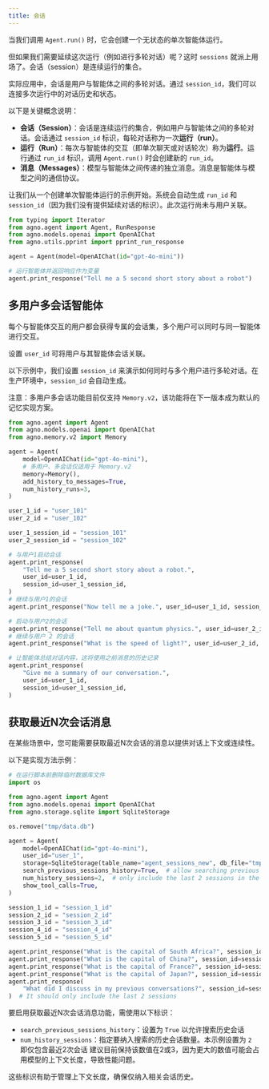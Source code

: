 ```yaml
---
title: 会话
---
```

当我们调用 `Agent.run()` 时，它会创建一个无状态的单次智能体运行。

但如果我们需要延续这次运行（例如进行多轮对话）呢？这时 `sessions` 就派上用场了。会话（session）是连续运行的集合。

实际应用中，会话是用户与智能体之间的多轮对话。通过 `session_id`，我们可以连接多次运行中的对话历史和状态。

以下是关键概念说明：

- **会话（Session）**：会话是连续运行的集合，例如用户与智能体之间的多轮对话。会话通过 `session_id` 标识，每轮对话称为一次**运行（run）**。
- **运行（Run）**：每次与智能体的交互（即单次聊天或对话轮次）称为**运行**。运行通过 `run_id` 标识，调用 `Agent.run()` 时会创建新的 `run_id`。
- **消息（Messages）**：模型与智能体之间传递的独立消息。消息是智能体与模型之间的通信协议。

让我们从一个创建单次智能体运行的示例开始。系统会自动生成 `run_id` 和 `session_id`（因为我们没有提供延续对话的标识）。此次运行尚未与用户关联。

```python
from typing import Iterator
from agno.agent import Agent, RunResponse
from agno.models.openai import OpenAIChat
from agno.utils.pprint import pprint_run_response

agent = Agent(model=OpenAIChat(id="gpt-4o-mini"))

# 运行智能体并返回响应作为变量
agent.print_response("Tell me a 5 second short story about a robot")
```

## 多用户多会话智能体

每个与智能体交互的用户都会获得专属的会话集，多个用户可以同时与同一智能体进行交互。

设置 `user_id` 可将用户与其智能体会话关联。

以下示例中，我们设置 `session_id` 来演示如何同时与多个用户进行多轮对话。在生产环境中，`session_id` 会自动生成。

<Note>

注意：多用户多会话功能目前仅支持 `Memory.v2`，该功能将在下一版本成为默认的记忆实现方案。

</Note>

```python
from agno.agent import Agent
from agno.models.openai import OpenAIChat
from agno.memory.v2 import Memory

agent = Agent(
    model=OpenAIChat(id="gpt-4o-mini"),
    # 多用户、多会话仅适用于 Memory.v2
    memory=Memory(),
    add_history_to_messages=True,
    num_history_runs=3,
)

user_1_id = "user_101"
user_2_id = "user_102"

user_1_session_id = "session_101"
user_2_session_id = "session_102"

# 与用户1启动会话
agent.print_response(
    "Tell me a 5 second short story about a robot.",
    user_id=user_1_id,
    session_id=user_1_session_id,
)
# 继续与用户1的会话
agent.print_response("Now tell me a joke.", user_id=user_1_id, session_id=user_1_session_id)

# 启动与用户2的会话
agent.print_response("Tell me about quantum physics.", user_id=user_2_id, session_id=user_2_session_id)
# 继续与用户 2 的会话
agent.print_response("What is the speed of light?", user_id=user_2_id, session_id=user_2_session_id)

# 让智能体总结对话内容，这将使用之前消息的历史记录
agent.print_response(
    "Give me a summary of our conversation.",
    user_id=user_1_id,
    session_id=user_1_session_id,
)
```

## 获取最近N次会话消息

在某些场景中，您可能需要获取最近N次会话的消息以提供对话上下文或连续性。

以下是实现方法示例：

```python
# 在运行脚本前删除临时数据库文件
import os

from agno.agent import Agent
from agno.models.openai import OpenAIChat
from agno.storage.sqlite import SqliteStorage

os.remove("tmp/data.db")

agent = Agent(
    model=OpenAIChat(id="gpt-4o-mini"),
    user_id="user_1",
    storage=SqliteStorage(table_name="agent_sessions_new", db_file="tmp/data.db"),
    search_previous_sessions_history=True,  # allow searching previous sessions
    num_history_sessions=2,  # only include the last 2 sessions in the search to avoid context length issues
    show_tool_calls=True,
)

session_1_id = "session_1_id"
session_2_id = "session_2_id"
session_3_id = "session_3_id"
session_4_id = "session_4_id"
session_5_id = "session_5_id"

agent.print_response("What is the capital of South Africa?", session_id=session_1_id)
agent.print_response("What is the capital of China?", session_id=session_2_id)
agent.print_response("What is the capital of France?", session_id=session_3_id)
agent.print_response("What is the capital of Japan?", session_id=session_4_id)
agent.print_response(
    "What did I discuss in my previous conversations?", session_id=session_5_id
)  # It should only include the last 2 sessions
```

<Note>

要启用获取最近N次会话消息功能，需使用以下标识：

- `search_previous_sessions_history`：设置为 `True` 以允许搜索历史会话
- `num_history_sessions`：指定要纳入搜索的历史会话数量。本示例设置为 `2` 即仅包含最近2次会话
建议目前保持该数值在2或3，因为更大的数值可能会占用模型的上下文长度，导致性能问题。

这些标识有助于管理上下文长度，确保仅纳入相关会话历史。

</Note>